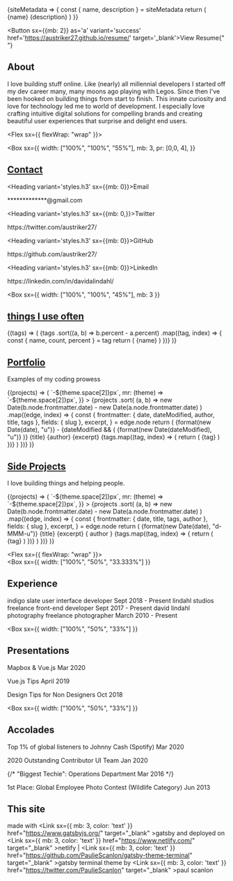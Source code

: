 
<SiteMetaData>
{siteMetadata => {
  const { name, description } = siteMetadata
  return (
        <Fragment>
        <Heading variant='styles.h1'>{name}</Heading>
        <Text>{description}</Text>
        </Fragment>
  )
}}
</SiteMetaData>

<Divider/>

<Button sx={{mb: 2}} as='a' variant='success' href='https://austriker27.github.io/resume/' target='_blank'>View Resume</Button>{" "}
<Divider />

<Divider />

## About

I love building stuff online. Like (nearly) all millennial developers I started off my dev career many, many moons ago playing with Legos. Since then I've been hooked on building things from start to finish. This innate curiosity and love for technology led me to world of development. I especially love crafting intuitive digital solutions for compelling brands and creating beautiful user experiences that surprise and delight end users.

<Divider />
<Divider />

<Flex sx={{ flexWrap: "wrap" }}>

  <Box
    sx={{
      width: ["100%", "100%", "55%"],
      mb: 3,
      pr: [0,0, 4],
    }}
  >

## [Contact](#contact)


  <Heading variant='styles.h3' sx={{mb: 0}}>Email</Heading>
  <Link href='mailto:davidalindahl@gmail.com' variant='styles.a'>*************@gmail.com</Link>
  <Divider />

  <Heading variant='styles.h3' sx={{mb: 0,}}>Twitter</Heading>
  <Link href='https://twitter.com/austriker27/' variant='styles.a'>https://twitter.com/austriker27/</Link>
  <Divider />

  <Heading variant='styles.h3' sx={{mb: 0}}>GitHub</Heading>
  <Link href='https://github.com/austriker27/' variant='styles.a'>https://github.com/austriker27/</Link>
  <Divider />

  <Heading variant='styles.h3' sx={{mb: 0}}>LinkedIn</Heading>
  <Link href='https://www.linkedin.com/in/davidalindahl/' variant='styles.a'>https://linkedin.com/in/davidalindahl/</Link>
  <Divider />

  </Box>

  <Box
    sx={{
      width: ["100%", "100%", "45%"],
      mb: 3
    }}
  >

## [things I use often](#tech-stack)

<SourceTags>
  {(tags) => (
    <Box>
      {tags
        .sort((a, b) => b.percent - a.percent)
        .map((tag, index) => {
          const { name, count, percent } = tag
          return (
            <Badge
              key={index}
              variant="primary"
              sx={{
                mr: 2,
                mb: 2,
                color: mix("muted", "primary", `${index / tags.length}`),
                borderColor: mix("muted", "primary", `${index / tags.length}`),
              }}
            >
              {name}
            </Badge>
          )
        })}
    </Box>
  )}
</SourceTags>

  </Box>

</Flex>

<Divider />

## [Portfolio](#portfolio)

Examples of my coding prowess

<SourceList filter="portfolio">
  {(projects) => (
    <Flex
      sx={{
        flexWrap: "wrap",
        ml: (theme) => `-${theme.space[2]}px`,
        mr: (theme) => `-${theme.space[2]}px`,
      }}
    >
      {projects
        .sort(
          (a, b) =>
            new Date(b.node.frontmatter.date) -
            new Date(a.node.frontmatter.date)
        )
        .map((edge, index) => {
          const {
            frontmatter: { date, dateModified, author, title, tags },
            fields: { slug },
            excerpt,
          } = edge.node
          return (
            <Box
              key={index}
              sx={{
                display: "flex",
                flex: "1 1 auto",
                flexDirection: "column",
                mb: 3,
                width: ["100%", "50%"],
                maxWidth: ["100%", "50%"],
              }}
            >
              <Card
                sx={{
                  display: "flex",
                  flex: "1 1 auto",
                  flexDirection: "column",
                  minHeight: "1px",
                  ml: 2,
                  mr: 2,
                  p: 3,
                }}
              >
                <Box
                  sx={{
                    display: "flex",
                    flex: "1 1 auto",
                    flexDirection: "column",
                  }}
                >
                  <Flex>
                    <Text variant="styles.small">
                      {format(new Date(date), "u")}
                    </Text>
                    <Text sx={{ mx: 1 }} variant="styles.small">
                      -
                    </Text>
                    {dateModified && (
                      <Text variant="styles.small">
                        {format(new Date(dateModified), "u")}
                      </Text>
                    )}
                  </Flex>
                  <Heading variant="styles.h4" sx={{ color: "text", mt: 1 }}>
                    {title}
                  </Heading>
                  <Link
                    sx={{ fontSize: 0, mb: 3 }}
                    href={author}
                    target="_blank"
                  >
                    {author}
                  </Link>
                  <Text
                    sx={{
                      fontSize: 0,
                      color: "text",
                      mb: 3,
                      wordBreak: "break-word",
                    }}
                  >
                    {excerpt}
                  </Text>
                </Box>
                <Box>
                  {tags.map((tag, index) => {
                    return (
                      <Badge
                        key={index}
                        variant="primary"
                        sx={{
                          mr: 2,
                          mb: 2,
                          color: mix(
                            "muted",
                            "primary",
                            `${index / tags.length}`
                          ),
                          borderColor: mix(
                            "muted",
                            "primary",
                            `${index / tags.length}`
                          ),
                        }}
                      >
                        {tag}
                      </Badge>
                    )
                  })}
                </Box>
              </Card>
            </Box>
          )
        })}
    </Flex>
  )}
</SourceList>

<Divider />
<Divider />


## [Side Projects](#side-projects)

I love building things and helping people.

<SourceList filter="sideprojects">
  {(projects) => (
    <Flex
      sx={{
        flexWrap: "wrap",
        ml: (theme) => `-${theme.space[2]}px`,
        mr: (theme) => `-${theme.space[2]}px`,
      }}
    >
      {projects
        .sort(
          (a, b) =>
            new Date(b.node.frontmatter.date) -
            new Date(a.node.frontmatter.date)
        )
        .map((edge, index) => {
          const {
            frontmatter: { date, title, tags, author },
            fields: { slug },
            excerpt,
          } = edge.node
          return (
            <Box
              key={index}
              sx={{
                display: "flex",
                flex: "1 1 auto",
                flexDirection: "column",
                mb: 3,
                width: ["100%", "50%"],
                maxWidth: ["100%", "50%"],
              }}
            >
              <Card
                sx={{
                  display: "flex",
                  flex: "1 1 auto",
                  flexDirection: "column",
                  minHeight: "1px",
                  ml: 2,
                  mr: 2,
                  p: 3,
                }}
              >
                <Box
                  sx={{
                    display: "flex",
                    flex: "1 1 auto",
                    flexDirection: "column",
                  }}
                >
                  <Text variant="styles.small">
                    {format(new Date(date), "d-MMM-u")}
                  </Text>
                  <Heading variant="styles.h4" sx={{ color: "text", mt: 1 }}>
                    {title}
                  </Heading>
                  <Text
                    sx={{
                      fontSize: 0,
                      color: "text",
                      mb: 3,
                      wordBreak: "break-word",
                    }}
                  >
                    {excerpt}
                  </Text>
                  <Link
                    sx={{ fontSize: 0, mb: 3 }}
                    href={author}
                    target="_blank"
                  >
                    { author }
                  </Link>
                </Box>
                <Box>
                  {tags.map((tag, index) => {
                    return (
                      <Badge
                        key={index}
                        variant="primary"
                        sx={{
                          mr: 2,
                          mb: 2,
                          color: mix(
                            "muted",
                            "primary",
                            `${index / tags.length}`
                          ),
                          borderColor: mix(
                            "muted",
                            "primary",
                            `${index / tags.length}`
                          ),
                        }}
                      >
                        {tag}
                      </Badge>
                    )
                  })}
                </Box>
              </Card>
            </Box>
          )
        })}
    </Flex>
  )}
</SourceList>
<Divider />
<Divider />

<Flex sx={{ flexWrap: "wrap" }}>  
  <Box
    sx={{
      width: ["100%", "50%", "33.333%"]
    }}
  >          

  ## Experience
  <Link
    sx={{ mb: 3, color: 'text' }}
    href="http://indigoslate.com"
    target="_blank"
    >
    indigo slate
    </Link>
  <Text variant='styles.medium'>user interface developer</Text>
  <Text variant='styles.small'>Sept 2018 - Present</Text>
  <Divider />

  <Link
    sx={{ mb: 3, color: 'text' }}
    href="http://lindahlstudios.com"
    target="_blank"
    >
    lindahl studios
  </Link>
  <Text variant='styles.medium'>freelance front-end developer</Text>
  <Text variant='styles.small'>Sept 2017 - Present</Text>
  <Divider />

  <Link
    sx={{ mb: 3, color: 'text' }}
    href="http://davidlindahlphoto.com"
    target="_blank"
    >
    david lindahl photography
  </Link>
  <Text variant='styles.medium'>freelance photographer</Text>
  <Text variant='styles.small'>March 2010 - Present</Text>
  <Divider />
  <Divider />
  </Box>

  <Box
    sx={{
      width: ["100%", "50%", "33%"]
    }}
  >       

  ## Presentations  

  <Text>Mapbox & Vue.js</Text>
  <Text variant='styles.small'>Mar 2020</Text>
  <Divider />

  <Text>Vue.js Tips</Text>
  <Text variant='styles.small'>April 2019</Text>
  <Divider />

  <Text>Design Tips for Non Designers</Text>
  <Text variant='styles.small'>Oct 2018</Text>
  <Divider />
  <Divider />
  </Box>

  <Box
    sx={{
      width: ["100%", "50%", "33%"]
    }}
  >          

  ## Accolades

  <Text>Top 1% of global listeners to Johnny Cash (Spotify)</Text>
  <Text variant='styles.small'>Mar 2020</Text>
  <Divider />

  <Text>2020 Outstanding Contributor UI Team</Text>
  <Text variant='styles.small'>Jan 2020</Text>
  <Divider />

  {/* <Text>"Biggest Techie": Operations Department</Text>
  <Text variant='styles.small'>Mar 2016</Text>
  <Divider /> */}

  <Text>1st Place: Global Employee Photo Contest (Wildlife Category)</Text>
  <Text variant='styles.small'>Jun 2013</Text>
  <Divider />
  <Divider />
  </Box>

</Flex>

## This site

<Text variant='styles.small'>made with <Link
    sx={{ mb: 3, color: 'text' }}
    href="https://www.gatsbyjs.org/"
    target="_blank"
    >gatsby</Link> and deployed on <Link
    sx={{ mb: 3, color: 'text' }}
    href="https://www.netlify.com/"
    target="_blank"
    >netlify</Link>     |     <Link
    sx={{ mb: 3, color: 'text' }}
    href="https://github.com/PaulieScanlon/gatsby-theme-terminal"
    target="_blank"
    >gatsby terminal theme</Link> by <Link
    sx={{ mb: 3, color: 'text' }}
    href="https://twitter.com/PaulieScanlon"
    target="_blank"
    >paul scanlon</Link>
    </Text>

<!-- made with [gatsby](https://www.gatsbyjs.org/) and deployed on [netlify](https://www.netlify.com/). [gatsby terminal theme](https://github.com/PaulieScanlon/gatsby-theme-terminal) by [paul scanlon](https://twitter.com/PaulieScanlon) -->

<Divider />
<Divider />
